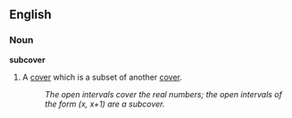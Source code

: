 ==English==

===Noun===
'''subcover'''

# {{topology}} A [[cover]] which is a subset of another [[cover]].
#: ''The open intervals cover the real numbers; the open intervals of the form (x, x+1) are a subcover.''
